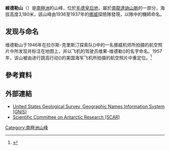 {{Coord|72|08|S|23|30|E|display=title}}

'''維德勒山'''（{{lang-no|Widerøefjellet}}）是[[南極洲|南極洲]]的山峰，位於[[毛德皇后地|毛德皇后地]]，屬於[[南龍達訥山脈|南龍達訥山脈]]的一部分，海拔高度3,180米，該山峰由1936至1937年的[[挪威|挪威]]探險隊發現，以隊中的機師命名。

==发现与命名==
维德勒山于1946年在拉尔斯-克里斯汀探索队({{lang-en|Lars Christensen Expedition}})中的一名挪威机师所拍摄的航空照片中所发现并标注在地图上，并以飞机的驾驶员维果-维德勒({{lang-no|Viggo Widerøe}})的名字命名。1957年，该山被由进行跳高行动({{lang-en|Operation Highjump}})的美国海军飞机所拍摄的航空照片中重定位。<ref>{{Cite web |url=http://geonames.usgs.gov/pls/gnispublic/ |title=USGS GNIS: Mount Widerøe |accessdate=2013-08-17 |archive-date=2008-07-25 |archive-url=https://web.archive.org/web/20080725002225/http://geonames.usgs.gov/pls/gnispublic/ |dead-url=no }}</ref>

==參考資料==
{{reflist}}

==外部連結==
* [http://geonames.usgs.gov/pls/gnispublic/ United States Geological Survey, Geographic Names Information System (GNIS)] {{Wayback|url=http://geonames.usgs.gov/pls/gnispublic/ |date=20080725002225 }}
* [https://web.archive.org/web/20100818063123/http://www.scar.org/information/ Scientific Committee on Antarctic Research (SCAR)]

{{Antarctica-geo-stub}}
[[Category:南極洲山峰|Category:南極洲山峰]]